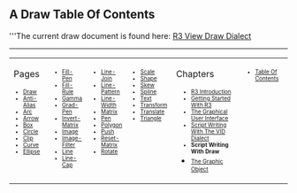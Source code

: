 == A Draw Table Of Contents== 

'''The current draw document is found here: [http://www.rebol.com/r3/docs/view/draw.html R3 View Draw Dialect]



----
<TABLE WIDTH=100%><TR><TD ALIGN=LEFT VALIGN=TOP WIDTH=14%>
Pages
<font size=1>
*[[Draw]]
*[[Anti-Alias]]
*[[Arc]]
*[[Arrow]]
*[[Box]]
*[[Circle]]
*[[Clip]]
*[[Curve]]
*[[Ellipse]]
</font></TD>

<TD ALIGN=LEFT VALIGN=TOP WIDTH=14%>


<font size=1>
*[[Fill-Pen]]
*[[Fill-Rule]]
*[[Gamma]]
*[[Grad-Pen]]
*[[Invert-Matrix]]
*[[Image]]
*[[Image-Filter]]
*[[Line]]
*[[Line-Cap]]

</font></TD>

<TD ALIGN=LEFT VALIGN=TOP WIDTH=14%>


<font size=1>
*[[Line-Join]]
*[[Line-Pattern]]
*[[Line-Width]]
*[[Matrix]]
*[[Pen]]
*[[Polygon]]
*[[Push]]
*[[Reset-Matrix]]
*[[Rotate]]
</font></TD>

<TD ALIGN=LEFT VALIGN=TOP WIDTH=14%>


<font size=1>
*[[Scale]]
*[[Shape]]
*[[Skew]]
*[[Spline]]
*[[Text]]
*[[Transform]]
*[[Translate]]
*[[Triangle]]
</font></TD>

<TD ALIGN=LEFT VALIGN=TOP width=25%>
Chapters
<font size=1>
*[[R3 Introduction]]
*[[Getting Started With R3]]
*[[The Graphical User Interface]]
*[[Script Writing With The Visual Interface Dialect|Script Writing With The VID Dialect]]
*'''Script Writing With Draw'''
*[[The Graphic Object]]</font></TD>

<TD ALIGN=LEFT VALIGN=TOP >
<font size=1>
*[[Table Of Contents]]
</font></TD>
</TR></TABLE>